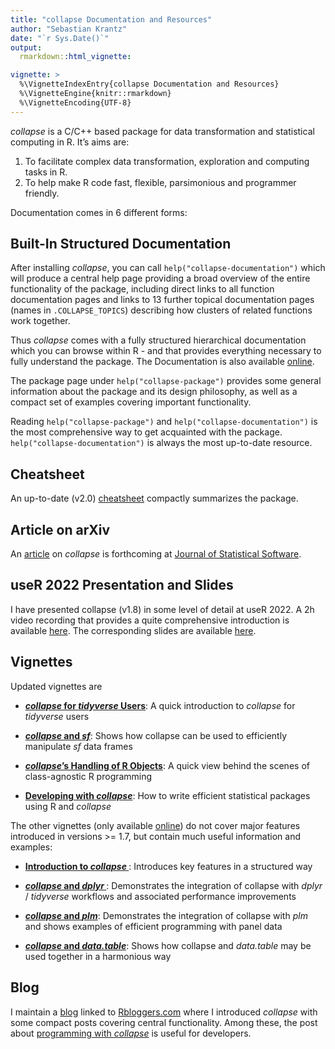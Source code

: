 ```yaml
---
title: "collapse Documentation and Resources"
author: "Sebastian Krantz"
date: "`r Sys.Date()`"
output: 
  rmarkdown::html_vignette:

vignette: >
  %\VignetteIndexEntry{collapse Documentation and Resources}
  %\VignetteEngine{knitr::rmarkdown}
  %\VignetteEncoding{UTF-8}
---
```


*collapse* is a C/C++ based package for data transformation and statistical computing in R. It's aims are:

1. To facilitate complex data transformation, exploration and computing tasks in R.
2. To help make R code fast, flexible, parsimonious and programmer friendly. 

Documentation comes in 6 different forms:

## Built-In Structured Documentation

After installing *collapse*, you can call `help("collapse-documentation")` which will produce a central help page providing a broad overview of the entire functionality of the package, including direct links to all function documentation pages and links to 13 further topical documentation pages (names in `.COLLAPSE_TOPICS`) describing how clusters of related functions work together. 

<!-- The names of these additional help pages are contained in a global macro `.COLLAPSE_TOPICS` and can so easily be called from the R console as well. Function documentation is interlinked with the relevant topical pages, and all documentation pages link back to the central overview page at `help("collapse-documentation")`.  -->

Thus *collapse* comes with a fully structured hierarchical documentation which you can browse within R - and that provides everything necessary to fully understand the package. The Documentation is also available [online](<https://sebkrantz.github.io/collapse/reference/collapse-documentation.html>).

The package page under `help("collapse-package")` provides some general information about the package and its design philosophy, as well as a compact set of examples covering important functionality. 

Reading `help("collapse-package")` and `help("collapse-documentation")` is the most comprehensive way to get acquainted with the package. `help("collapse-documentation")` is always the most up-to-date resource.

## Cheatsheet

An up-to-date (v2.0) [cheatsheet](<https://raw.githubusercontent.com/SebKrantz/collapse/master/misc/collapse%20cheat%20sheet/collapse_cheat_sheet.pdf>) compactly summarizes the package. 

## Article on arXiv

An [article](https://arxiv.org/abs/2403.05038) on *collapse* is forthcoming at [Journal of Statistical Software](https://www.jstatsoft.org/). 

## useR 2022 Presentation and Slides

I have presented collapse (v1.8) in some level of detail at useR 2022. A 2h video recording that provides a quite comprehensive introduction is available [here](<https://www.youtube.com/watch?v=OwWT1-dSEts>). The corresponding slides are available [here](<https://raw.githubusercontent.com/SebKrantz/collapse/master/misc/useR2022%20presentation/collapse_useR2022_final.pdf>).

## Vignettes

Updated vignettes are 

* [***collapse* for *tidyverse* Users**](<https://sebkrantz.github.io/collapse/articles/collapse_for_tidyverse_users.html>): A quick introduction to *collapse* for *tidyverse* users

* [***collapse* and *sf***](<https://sebkrantz.github.io/collapse/articles/collapse_and_sf.html>): Shows how collapse can be used to efficiently manipulate *sf* data frames

* [***collapse*'s Handling of R Objects**](<https://sebkrantz.github.io/collapse/articles/collapse_object_handling.html>): A quick view behind the scenes of class-agnostic R programming

* [**Developing with *collapse***](<https://sebkrantz.github.io/collapse/articles/developing_with_collapse.html>): How to write efficient statistical packages using R and *collapse*


The other vignettes (only available [online](<https://sebkrantz.github.io/collapse/articles/index.html>)) do not cover major features introduced in versions >= 1.7, but contain much useful information and examples:

* [**Introduction to *collapse* **](<https://sebkrantz.github.io/collapse/articles/collapse_intro.html>): Introduces key features in a structured way

* [***collapse* and *dplyr* **](<https://sebkrantz.github.io/collapse/articles/collapse_and_dplyr.html>): Demonstrates the integration of collapse with *dplyr* / *tidyverse* workflows and associated performance improvements

* [***collapse* and *plm***](<https://sebkrantz.github.io/collapse/articles/collapse_and_plm.html>): Demonstrates the integration of collapse with *plm* and shows examples of efficient programming with panel data

* [***collapse* and *data.table***](<https://sebkrantz.github.io/collapse/articles/collapse_and_data.table.html>): Shows how collapse and *data.table* may be used together in a harmonious way


## Blog

I maintain a [blog](<https://sebkrantz.github.io/Rblog/>) linked to [Rbloggers.com](<https://www.r-bloggers.com/>) where I introduced *collapse* with some compact posts covering central functionality. Among these, the post about [programming with *collapse*](<https://sebkrantz.github.io/Rblog/2020/09/13/programming-with-collapse/>) is useful for developers. 
<!--
A recent post about [*collapse* and the *fastverse*](https://sebkrantz.github.io/Rblog/2023/04/12/collapse-and-the-fastverse-reflecting-the-past-present-and-future/) also provides a broader contextualization and reflective outlook for the *collapse* and [*fastverse*](https://fastverse.github.io/fastverse/) projects. 
-->
